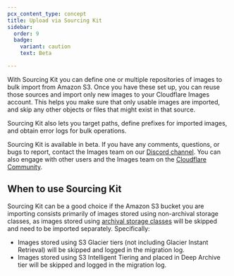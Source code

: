 ```yaml
---
pcx_content_type: concept
title: Upload via Sourcing Kit
sidebar:
  order: 9
  badge:
    variant: caution
    text: Beta

---
```


With Sourcing Kit you can define one or multiple repositories of images to bulk import from Amazon S3. Once you have these set up, you can reuse those sources and import only new images to your Cloudflare Images account. This helps you make sure that only usable images are imported, and skip any other objects or files that might exist in that source.

Sourcing Kit also lets you target paths, define prefixes for imported images, and obtain error logs for bulk operations.

Sourcing Kit is available in beta. If you have any comments, questions, or bugs to report, contact the Images team on our [Discord channel](https://discord.cloudflare.com). You can also engage with other users and the Images team on the [Cloudflare Community](https://community.cloudflare.com/c/developers/images/63).

## When to use Sourcing Kit

Sourcing Kit can be a good choice if the Amazon S3 bucket you are importing consists primarily of images stored using non-archival storage classes, as images stored using [archival storage classes](https://aws.amazon.com/s3/storage-classes/#Archive) will be skipped and need to be imported separately. Specifically:

* Images stored using S3 Glacier tiers (not including Glacier Instant Retrieval) will be skipped and logged in the migration log.
* Images stored using S3 Intelligent Tiering and placed in Deep Archive tier will be skipped and logged in the migration log.
